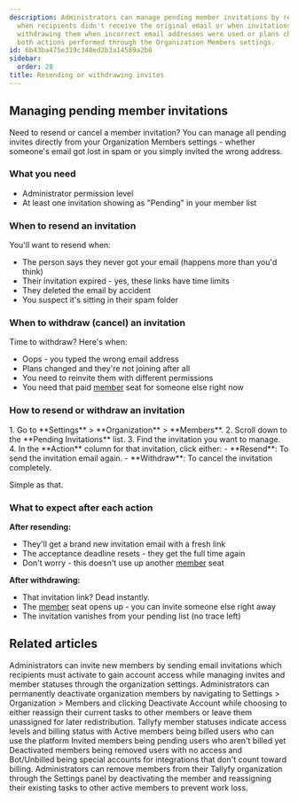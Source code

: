 ```yaml
---
description: Administrators can manage pending member invitations by resending them
  when recipients didn't receive the original email or when invitations expired and
  withdrawing them when incorrect email addresses were used or plans changed with
  both actions performed through the Organization Members settings.
id: 6b43ba475e319c348ed2b3a14589a2b8
sidebar:
  order: 28
title: Resending or withdrawing invites
---
```



## Managing pending member invitations

Need to resend or cancel a member invitation? You can manage all pending invites directly from your Organization Members settings - whether someone's email got lost in spam or you simply invited the wrong address.

### What you need
- Administrator permission level
- At least one invitation showing as "Pending" in your member list

### When to resend an invitation
You'll want to resend when:
- The person says they never got your email (happens more than you'd think)
- Their invitation expired - yes, these links have time limits
- They deleted the email by accident
- You suspect it's sitting in their spam folder

### When to withdraw (cancel) an invitation
Time to withdraw? Here's when:
- Oops - you typed the wrong email address
- Plans changed and they're not joining after all
- You need to reinvite them with different permissions
- You need that paid [member](/products/pro/documenting/members/) seat for someone else right now

### How to resend or withdraw an invitation

<Steps>
1. Go to **Settings** > **Organization** > **Members**.
2. Scroll down to the **Pending Invitations** list.
3. Find the invitation you want to manage.
4. In the **Action** column for that invitation, click either:
   - **Resend**: To send the invitation email again.
   - **Withdraw**: To cancel the invitation completely.
</Steps>

Simple as that.

### What to expect after each action

**After resending:**
- They'll get a brand new invitation email with a fresh link
- The acceptance deadline resets - they get the full time again
- Don't worry - this doesn't use up another [member](/products/pro/documenting/members/) seat

**After withdrawing:**
- That invitation link? Dead instantly.
- The [member](/products/pro/documenting/members/) seat opens up - you can invite someone else right away
- The invitation vanishes from your pending list (no trace left)


## Related articles
<CardGrid>
<LinkTitleCard header="<b>Members > Invite and activate members</b>" href="/products/pro/documenting/members/how-to-invite-and-activate-members-on-tallyfy/" > Administrators can invite new members by sending email invitations which recipients must activate to gain account access while managing invites and member statuses through the organization settings. </LinkTitleCard>
<LinkTitleCard header="<b>Members > How to remove a member</b>" href="/products/pro/documenting/members/how-can-i-remove-a-member-from-my-tallyfy-organization/" > Administrators can permanently deactivate organization members by navigating to Settings > Organization > Members and clicking Deactivate Account while choosing to either reassign their current tasks to other members or leave them unassigned for later redistribution. </LinkTitleCard>
<LinkTitleCard header="<b>Org Settings > Understanding Member Statuses</b>" href="/products/pro/settings/org-settings/understanding-member-statuses/" > Tallyfy member statuses indicate access levels and billing status with Active members being billed users who can use the platform Invited members being pending users who aren't billed yet Deactivated members being removed users with no access and Bot/Unbilled being special accounts for integrations that don't count toward billing. </LinkTitleCard>
<LinkTitleCard header="<b>Org Settings > Remove a member</b>" href="/products/pro/settings/org-settings/how-can-i-remove-a-member-from-my-tallyfy-organization/" > Administrators can remove members from their Tallyfy organization through the Settings panel by deactivating the member and reassigning their existing tasks to other active members to prevent work loss. </LinkTitleCard>
</CardGrid>